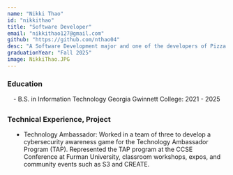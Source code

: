 ```yaml
---
name: "Nikki Thao"
id: "nikkithao"
title: "Software Developer"
email: "nikkithao127@gmail.com"
github: "https://github.com/nthao04"
desc: "A Software Development major and one of the developers of Pizza Heist."
graduationYear: "Fall 2025"
image: NikkiThao.JPG
---
```


### Education
<div style="margin-left:1em; margin-bottom:2em">
- B.S. in Information Technology Georgia Gwinnett College: 2021 - 2025
</div>

### Technical Experience, Project
<ul style="list-style-type: disc;width: 90%; margin-bottom: 2em; margin-left:1em">
<li>Technology Ambassador: Worked in a team of three to develop a cybersecurity awareness game for the Technology Ambassador Program (TAP). Represented the TAP program at the CCSE Conference at Furman University, classroom workshops, expos, and community events such as S3 and CREATE.</li>
</ul>
